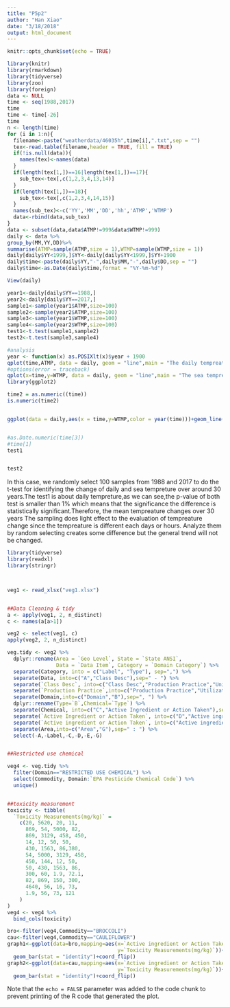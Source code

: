 ---
title: "P5p2"
author: "Han Xiao"
date: "3/18/2018"
output: html_document
---

```{r setup, include=FALSE}
knitr::opts_chunk$set(echo = TRUE)
```

```{r}
library(knitr)
library(rmarkdown)
library(tidyverse)
library(zoo)
library(foreign)
data <- NULL
time <- seq(1988,2017)
time
time <- time[-26]
time
n <- length(time)
for (i in 1:n){
  filename<-paste("weatherdata/46035h",time[i],".txt",sep = "")
  tex<-read.table(filename,header = TRUE, fill = TRUE)
  if(!is.null(data)){
    names(tex)<-names(data)
  }
  if(length(tex[1,])==16|length(tex[1,])==17){
    sub_tex<-tex[,c(1,2,3,4,13,14)]
  }
  if(length(tex[1,])==18){
    sub_tex<-tex[,c(1,2,3,4,14,15)]
  }
  names(sub_tex)<-c('YY','MM','DD','hh','ATMP','WTMP')
  data<-rbind(data,sub_tex)
}
data <- subset(data,data$ATMP!=999&data$WTMP!=999)
daily <- data %>%
group_by(MM,YY,DD)%>%
summarise(ATMP=sample(ATMP,size = 1),WTMP=sample(WTMP,size = 1))
daily[daily$YY<1999,]$YY<-daily[daily$YY<1999,]$YY+1900
daily$time<-paste(daily$YY,"-",daily$MM,"-",daily$DD,sep = "")
daily$time<-as.Date(daily$time,format = "%Y-%m-%d")

View(daily)

year1<-daily[daily$YY==1988,]
year2<-daily[daily$YY==2017,]
sample1<-sample(year1$ATMP,size=100)
sample2<-sample(year2$ATMP,size=100)
sample3<-sample(year1$WTMP,size=100)
sample4<-sample(year2$WTMP,size=100)
test1<-t.test(sample1,sample2)
test2<-t.test(sample3,sample4)

#analysis
year <- function(x) as.POSIXlt(x)$year + 1900
qplot(time,ATMP, data = daily, geom = "line",main = "The daily tempreature",colour=year(time))
#options(error = traceback)
qplot(x=time,y=WTMP, data = daily, geom = "line",main = "The sea tempreature",colour=year(time))
library(ggplot2)

time2 = as.numeric((time))
is.numeric(time2)


ggplot(data = daily,aes(x = time,y=WTMP,color = year(time)))+geom_line()+coord_cartesian(xlim = c(as.Date(1,origin="1988-01-01"),as.Date(1000,origin="1988-01-01")),expand = FALSE)


#as.Date.numeric(time[3])
#time[1]
test1


test2
```
In this case, we randomly select 100 samples from 1988 and 2017 to do the t-test for identifying the change of daily and sea tempreture over around 30 years.The test1 is about daily tempreture,as we can see,the p-value of both test is smaller than 1% which means that the significance the difference is statistically significant.Therefore, the mean tempreature changes over 30 years
The sampling does light effect to the evaluation of tempreature change since the tempreature is different each days or hours. Analyze them by random selecting creates some difference but the general trend will not be changed.



```{r}
library(tidyverse)
library(readxl)
library(stringr)



veg1 <- read_xlsx("veg1.xlsx")


##Data Cleaning & tidy
a <- apply(veg1, 2, n_distinct)
c <- names(a[a>1])

veg2 <- select(veg1, c)
apply(veg2, 2, n_distinct)

veg.tidy <- veg2 %>%
  dplyr::rename(Area = `Geo Level`, State = `State ANSI`,
                Data = `Data Item`, Category = `Domain Category`) %>%
  separate(Category, into = c("Label", "Type"), sep=",") %>%
  separate(Data, into=c("A","Class Desc"),sep=" - ") %>%
  separate(`Class Desc`, into=c("Class Desc","Production Practice","Unit Desc"),sep=",") %>%
  separate(`Production Practice`,into=c("Production Practice","Utilization Practice","Statistic Category"),sep=" / ") %>%
  separate(Domain,into=c("Domain","B"),sep=", ") %>%
  dplyr::rename(Type=`B`,Chemical=`Type`) %>%
  separate(Chemical, into=c("C","Active Ingredient or Action Taken"),sep=": ") %>%
  separate(`Active Ingredient or Action Taken`, into=c("D","Active ingredient or Action Taken","E"),sep=c(1,-2)) %>%
  separate(`Active ingredient or Action Taken`, into=c("Active ingredient or Action Taken","EPA Pesticide Chemical Code"),sep="=") %>%
  separate(Area,into=c("Area","G"),sep=" : ") %>%
  select(-A,-Label,-C,-D,-E,-G)


##Restricted use chemical

veg4 <- veg.tidy %>%
  filter(Domain=="RESTRICTED USE CHEMICAL") %>%
  select(Commodity, Domain:`EPA Pesticide Chemical Code`) %>%
  unique()


##toxicity measurement
toxicity <- tibble(
  `Toxicity Measurements(mg/kg)` =
    c(20, 5620, 20, 11,
      869, 54, 5000, 82,
      869, 3129, 458, 450,
      14, 12, 50, 50,
      430, 1563, 86,380,
      54, 5000, 3129, 458,
      450, 144, 12, 50,
      50, 430, 1563, 86,
      300, 60, 1.9, 72.1,
      82, 869, 150, 300,
      4640, 56, 16, 73,
      1.9, 56, 73, 121
    )
)
veg4 <- veg4 %>%
  bind_cols(toxicity)

bro<-filter(veg4,Commodity=="BROCCOLI")
cau<-filter(veg4,Commodity=="CAULIFLOWER")
graph1<-ggplot(data=bro,mapping=aes(x=`Active ingredient or Action Taken`,
                                    y=`Toxicity Measurements(mg/kg)`))+labs(title = "Broccoli")+
  geom_bar(stat = "identity")+coord_flip()
graph2<-ggplot(data=cau,mapping=aes(x=`Active ingredient or Action Taken`,
                                    y=`Toxicity Measurements(mg/kg)`))+labs(title = "Cauliflower")+
  geom_bar(stat = "identity")+coord_flip()
```

Note that the `echo = FALSE` parameter was added to the code chunk to prevent printing of the R code that generated the plot.
